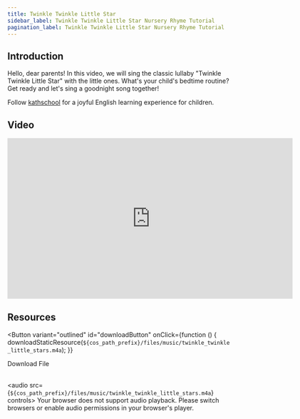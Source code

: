 ```yaml
---
title: Twinkle Twinkle Little Star
sidebar_label: Twinkle Twinkle Little Star Nursery Rhyme Tutorial
pagination_label: Twinkle Twinkle Little Star Nursery Rhyme Tutorial
---
```



## Introduction

Hello, dear parents! In this video, we will sing the classic lullaby "Twinkle Twinkle Little Star" with the little ones. What's your child's bedtime routine? Get ready and let's sing a goodnight song together!

Follow [kathschool](https://space.bilibili.com/20797715) for a joyful English learning experience for children.

## Video

<iframe
  src="https://player.bilibili.com/player.html?bvid=BV14K4y1F7yM&cid=1&page=1"
  scrolling="no"
  border="0"
  frameborder="no"
  framespacing="0"
  allowfullscreen="true"
  width="640"
  height="360"
></iframe>

## Resources

<Button
  variant="outlined"
  id="downloadButton"
  onClick={function () {
    downloadStaticResource(`${cos_path_prefix}/files/music/twinkle_twinkle_little_stars.m4a`);
  }}
>
  Download File
</Button>
<br />
<br />

<audio src={`${cos_path_prefix}/files/music/twinkle_twinkle_little_stars.m4a`} controls>
  Your browser does not support audio playback. Please switch browsers or enable audio permissions in your browser's player.
</audio>